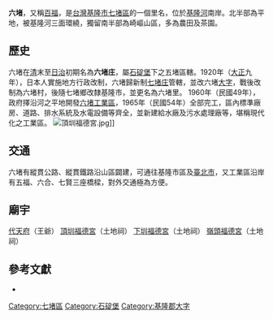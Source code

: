 '''六堵'''，又稱[[百福|百福]]，是[[台灣|台灣]][[基隆市|基隆市]][[七堵區|七堵區]]的一個里名，位於[[基隆河|基隆河]]南岸。北半部為平地，被基隆河三面環繞，獨留南半部為崎嶇山區，多為農田及茶園。
{{Min-nan
| title     = 六堵
| img       = 
| caption   = 
| choan-han = 六堵
| han-lo    = 
| choan-lo  = lak-tó
| tai-lo    = lak-tóo
}}

== 歷史 ==
六堵在[[清|清]]末至[[台灣日治時期|日治]]初期名為'''六堵庄'''，屬[[石碇堡|石碇堡]]下之五堵區轄。1920年（[[大正|大正]]九年），日本人實施地方行政改制，六堵歸新制[[七堵庄|七堵庄]]管轄，並改六堵[[大字|大字]]，戰後改制為六堵村，後隨七堵鄉改隸基隆市，並更名為六堵里。
1960年（民國49年），政府擇沿河之平地開發[[六堵工業區|六堵工業區]]，1965年（民國54年）全部完工，區內標準廠房、道路、排水系統及水電設備等齊全，並新建給水廠及污水處理廠等，堪稱現代化之工業區。
[[File:頂圳福德宮.jpg|thumb]]]]
==交通==
六堵有縱貫公路、縱貫鐵路沿山區闢建，可通往基隆市區及[[臺北市|臺北市]]，又工業區沿岸有五福、六合、七賢三座橋樑，對外交通極為方便。

==廟宇==
[[代天府|代天府]]（王爺）
[[頂圳福德宮|頂圳福德宮]]（土地祠）
[[下圳福德宮|下圳福德宮]]（土地祠）
[[嶺頭福德宮|嶺頭福德宮]]（土地祠）

==參考文獻==
*{{cite book |title=基隆市地名探索 |author=洪英聖 |publisher=時報文化 |isbn=957-13-4211-4 |language=zh-tw |year=2004 }}

{{基隆郡}}

[[Category:七堵區|Category:七堵區]]
[[Category:石碇堡|Category:石碇堡]]
[[Category:基隆郡大字|Category:基隆郡大字]]